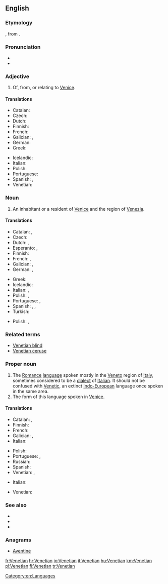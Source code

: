 ==English==

===Etymology===
{{suffix|Venetia|an}}, from {{etyl|la|en}} {{term|Venetia|lang=la||Venice}}.

===Pronunciation===
* {{IPA|/vəˈniʃən/}}
* {{rhymes|iːʃən}}

===Adjective===
{{en-adj|-}}

# Of, from, or relating to [[Venice]].

====Translations====
{{trans-top|relating to Venice}}
* Catalan: {{t|ca|venecià}}
* Czech: {{t+|cs|benátský}}
* Dutch: {{t+|nl|Venetiaans}}
* Finnish: {{t+|fi|venetsialainen}}
* French: {{t+|fr|vénitien}}
* Galician: {{t|gl|veneciano}}, {{t+|gl|véneto}}
* German: {{t+|de|venezianisch}}
* Greek: {{t+|el|βενετσιάνικος|tr=venetsiánikos}}
{{trans-mid}}
* Icelandic: {{t|is|feneyskur}}
* Italian: {{t+|it|veneziano}}
* Polish: {{t+|pl|wenecki}}
* Portuguese: {{t+|pt|veneziano}}
* Spanish: {{t+|es|veneciano}}, {{t+|es|véneto}}
* Venetian: {{t|vec|venessian}}
{{trans-bottom}}

===Noun===
{{en-noun}}

# An inhabitant or a resident of [[Venice]] and the region of [[Venezia]].

====Translations====
{{trans-top|inhabitant of Venice (city)}}
* Catalan: {{t|ca|venecià|m}}, {{t|ca|veneciana|f}}
* Czech: {{t|cs|Benátčan|m}}
* Dutch: {{t+|nl|Venetiaan|m}}, {{t+|nl|Venetiaanse|f}}
* Esperanto: {{t|eo|veneciano}} {{qualifier|man or woman}}, {{t|eo|venecianino}} {{qualifier|woman}}
* Finnish: {{t+|fi|venetsialainen}}
* French: {{t|fr|Vénitien|m}}, {{t|fr|Vénitienne|f}}
* Galician: {{t|gl|veneciano|m}}, {{t+|gl|véneto|m}}
* German: {{t+|de|Venezianer|m}}, {{t+|de|Venezianerin|f}}
{{trans-mid}}
* Greek: {{t|el|Βενετσιάνος|m|tr=Venetsiános}}
* Icelandic: {{t|is|Feneyingur|m}}
* Italian: {{t+|it|veneziano|m}}, {{t+|it|veneziana|f}}
* Polish: {{t+|pl|wenecjanin|m}}, {{t+|pl|wenecjanka|f}}
* Portuguese: {{t+|pt|veneziano|m}}, {{t+|pt|veneziana|f}}
* Spanish: {{t+|es|veneciano|m}}, {{t+|es|veneciana|f}}, {{t+|es|véneto|m}}
* Turkish: {{t|tr|Venedikli}}
{{trans-bottom}}

{{trans-top|inhabitant of Venice (region)}}
* Polish: {{t+|pl|Wenecjanin|m}}, {{t+|pl|Wenecjanka|f}}
{{trans-mid}}
{{trans-bottom}}

===Related terms===
* [[Venetian blind]]
* [[Venetian ceruse]]

===Proper noun===
{{en-proper noun}}
{{wikipedia|Venetian language}}

# The [[Romance]] [[language]] spoken mostly in the [[Veneto]] region of [[Italy]], sometimes considered to be a [[dialect]] of [[Italian]]. It should not be confused with [[Venetic]], an extinct [[Indo-European]] language once spoken in the same area.
# The form of this language spoken in [[Venice]].

====Translations====
{{trans-top|Romance language}}
* Catalan: {{t|ca|venecià|m}}, {{t|ca|vènet|m}}
* Finnish: {{t+|fi|venetsia}}
* French: {{t+|fr|vénitien|m}}
* Galician: {{t|gl|veneciano|m}}, {{t+|gl|véneto|m}}
* Italian: {{t+|it|veneto|m}}
{{trans-mid}}
* Polish: {{t+|pl|wenecki|m}}
* Portuguese: {{t+|pt|vêneto|m}}, {{t+|pt|veneziano|m}}
* Russian: {{t+|ru|венетский|tr=venetskij|sc=Cyrl}}
* Spanish: {{t+|es|veneciano|m}}
* Venetian: {{t+|vec|vèneto|m}}, {{t|vec|łéngua vèneta|f}}
{{trans-bottom}}

{{trans-top|form spoken in Venice}}
* Italian: {{t+|it|veneziano|m}}
{{trans-mid}}
* Venetian: {{t|vec|venesian}}
{{trans-bottom}}

===See also===
* {{langcat}}
* {{pedialite|Venetian language}}
* {{ISO 639|link=Linguist List||lang=Venetic|code=vec}}

===Anagrams===
* [[Aventine#English|Aventine]]

[[Category:en:Languages]]

[[fr:Venetian]]
[[hr:Venetian]]
[[io:Venetian]]
[[it:Venetian]]
[[hu:Venetian]]
[[km:Venetian]]
[[pl:Venetian]]
[[fi:Venetian]]
[[tr:Venetian]]